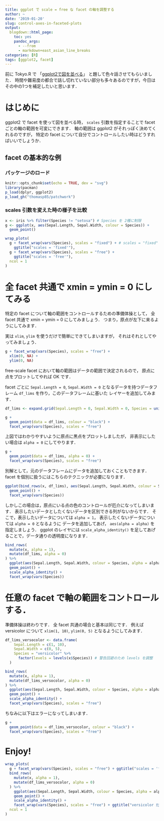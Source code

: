 ```yaml
---
title: ggplot で scale = free な facet の軸を調整する
author: ~
date: '2019-01-20'
slug: control-axes-in-faceted-plots
output:
  blogdown::html_page:
    toc: yes
    pandoc_args: 
      - --from
      - markdown+east_asian_line_breaks
categories: [R]
tags: [ggplot2, facet]
---
```



前に Tokyo.R で
「[ggplot2で図を並べる](https://atusy.github.io/presentation/tokyor073/tokyor073-multi-ggplot2.html?raw#/)」
と題して色々話させてもらいました．
時間や難易度の都合で話し切れていない部分も多々あるのですが，今日はその中の1つを補足したいと思います．

# はじめに {#intro}

ggplot2 で facet を使って図を並べる時， `scales` 引数を指定することで
facet ごとの軸の範囲を可変にできます．
軸の範囲は ggplot2 がそれっぽく決めてくれるのですが，
特定の facet について自分でコントロールしたい時はどうすればいいでしょうか．

## facet の基本的な例 {#facet-basics}

### パッケージのロード {#pkg}

```r
knitr::opts_chunk$set(echo = TRUE, dev = "svg")
library(pacman)
p_load(dplyr, ggplot2)
p_load_gh("thomasp85/patchwork")
```

### scales 引数を変えた時の様子を比較 {#compare-scales-args}

```r
x <- iris %>% filter(Species != "setosa") # Species を 2種に制限
g <- ggplot(x, aes(Sepal.Length, Sepal.Width, colour = Species)) +
  geom_point()

wrap_plots(
  g + facet_wrap(vars(Species), scales = "fixed") + # scales = "fixed" が既定値
    ggtitle("scales = 'fixed'"), 
  g + facet_wrap(vars(Species), scales = "free") +
    ggtitle("scales = 'free'"),
  ncol = 1
)
```



# 全 facet 共通で xmin = ymin = 0 にしてみる {#include-origin}

特定の facet について軸の範囲をコントロールするための準備体操として，
全 facet 共通で xmin = ymin = 0 にしてみましょう．
つまり，原点が左下に来るようにしてみます．

実は `xlim`, `ylim` を使うだけで簡単にできてしまいますが，
それはそれとしてやってみましょう．

```r
g + facet_wrap(vars(Species), scales = "free") + 
  xlim(0, NA) + 
  ylim(0, NA)
```


free-scale facet において軸の範囲はデータの範囲で決定されるので，
原点に点をプロットしてやれば OK です．

facet ごとに `Sepal.Length = 0`, `Sepal.Width = 0` となるデータを持つデータフレーム `df_lims` を作り，このデータフレームに基いた レイヤーを追加してみます．

```r
df_lims <- expand.grid(Sepal.Length = 0, Sepal.Width = 0, Species = unique(x$Species))

g +
  geom_point(data = df_lims, colour = "black") +
  facet_wrap(vars(Species), scales = "free")
```

上図ではわかりやすいように原点に黒点をプロットしましたが，
非表示にしたい場合は `alpha = 0` にしてやります．

```r
g +
  geom_point(data = df_lims, alpha = 0) +
  facet_wrap(vars(Species), scales = "free")
```

別解として，元のデータフレームにデータを追加しておくこともできます．
facet を個別に扱うにはこちらのテクニックが必要になります．

```r
ggplot(bind_rows(x, df_lims), aes(Sepal.Length, Sepal.Width, colour = Species)) +
  geom_point() +
  facet_wrap(vars(Species))
```

しかしこの場合は，原点にいる点の色のコントロールが厄介になってしまいます．
表示したいデータとしたくないデータを区別できる列がないからです．
そこで，表示したいデータについては `alpha = 1`，
表示したくないデータについては `alpha = 0` となるように
データを追加してあげ， `aes(alpha = alpha)` を指定しましょう．
ggplot のレイヤには `scale_alpha_identity()`
を足してあげることで，データ通りの透明度になります．

```r
bind_rows(
  mutate(x, alpha = 1),
  mutate(df_lims, alpha = 0)
) %>%
  ggplot(aes(Sepal.Length, Sepal.Width, colour = Species, alpha = alpha)) +
  geom_point() +
  scale_alpha_identity() +
  facet_wrap(vars(Species))
```

# 任意の facet で軸の範囲をコントロールする．

準備体操は終わりです．
全 facet 共通の場合と基本は同じです．
例えば versicolor について `xlim(1, 10)`, `ylim(0, 5)` となるようにしてみます．

```r
df_lims_versocolor <- data.frame(
    Sepal.Length = c(1, 10), 
    Sepal.Width = c(0, 5),
    Species = "versicolor" %>%
      factor(levels = levels(x$Species)) # 警告回避のため levels を調整
  )

bind_rows(
  mutate(x, alpha = 1),
  mutate(df_lims_versocolor, alpha = 0)
) %>%
  ggplot(aes(Sepal.Length, Sepal.Width, colour = Species, alpha = alpha)) +
  geom_point() +
  scale_alpha_identity() +
  facet_wrap(vars(Species), scales = "free")
```

ちなみに以下はエラーになってしまいます．

```r
g +
  geom_point(data = df_lims_versocolor, colour = "black") +
  facet_wrap(vars(Species), scales = "free")
```

# Enjoy!


```r
wrap_plots(
  g + facet_wrap(vars(Species), scales = "free") + ggtitle("scales = 'free'"),
  bind_rows(
    mutate(x, alpha = 1),
    mutate(df_lims_versocolor, alpha = 0)
  ) %>%
    ggplot(aes(Sepal.Length, Sepal.Width, colour = Species, alpha = alpha)) +
    geom_point() +
    scale_alpha_identity() +
    facet_wrap(vars(Species), scales = "free") + ggtitle("versicolor だけx-y-軸を調整"),
  ncol = 1
)
```

